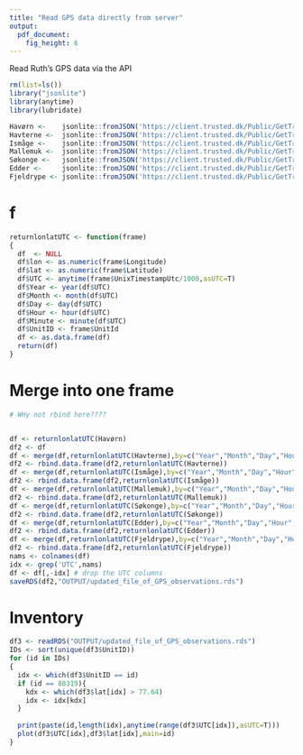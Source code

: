 ```yaml
---
title: "Read GPS data directly from server"
output: 
  pdf_document: 
    fig_height: 6
---
```


Read Ruth's GPS data via the API

```r
rm(list=ls()) 
library("jsonlite")
library(anytime)
library(lubridate)

Havørn <-    jsonlite::fromJSON('https://client.trusted.dk/Public/GetTrail?key=hmM3Tkj7Hqzd9bx1&id=88463&skip=0&count=10000')
Havterne <-  jsonlite::fromJSON('https://client.trusted.dk/Public/GetTrail?key=hHMt6mnY6lP559N5&id=88465&skip=0&count=10000')
Ismåge <-    jsonlite::fromJSON('https://client.trusted.dk/Public/GetTrail?key=AHvGej6oO38Tf2Uf&id=88464&skip=0&count=10000')
Mallemuk <-  jsonlite::fromJSON('https://client.trusted.dk/Public/GetTrail?key=oGpy6z41mAOjI35p&id=88462&skip=0&count=10000')
Søkonge <-   jsonlite::fromJSON('https://client.trusted.dk/Public/GetTrail?key=Qv6y9qee7SyOMTYZ&id=88319&skip=0&count=10000')
Edder <-     jsonlite::fromJSON('https://client.trusted.dk/Public/GetTrail?key=3U2RFGwXk74cDtTe&id=88617&skip=0&count=10000')
Fjeldrype <- jsonlite::fromJSON('https://client.trusted.dk/Public/GetTrail?key=yXbqk453gBAMV0sJ&id=81619&skip=0&count=6500')
```

# f
```r
returnlonlatUTC <- function(frame)
{
  df  <- NULL
  df$lon <- as.numeric(frame$Longitude)
  df$lat <- as.numeric(frame$Latitude)
  df$UTC <- anytime(frame$UnixTimestampUtc/1000,asUTC=T)
  df$Year <- year(df$UTC)
  df$Month <- month(df$UTC)
  df$Day <- day(df$UTC)
  df$Hour <- hour(df$UTC)
  df$Minute <- minute(df$UTC)
  df$UnitID <- frame$UnitId
  df <- as.data.frame(df)
  return(df)
}
```

# Merge into one frame 
```r


# WHy not rbind here????


df <- returnlonlatUTC(Havørn)
df2 <- df
df <- merge(df,returnlonlatUTC(Havterne),by=c("Year","Month","Day","Hour","Minute"),all=T)
df2 <- rbind.data.frame(df2,returnlonlatUTC(Havterne))
df <- merge(df,returnlonlatUTC(Ismåge),by=c("Year","Month","Day","Hour","Minute"),all=T)
df2 <- rbind.data.frame(df2,returnlonlatUTC(Ismåge))
df <- merge(df,returnlonlatUTC(Mallemuk),by=c("Year","Month","Day","Hour","Minute"),all=T)
df2 <- rbind.data.frame(df2,returnlonlatUTC(Mallemuk))
df <- merge(df,returnlonlatUTC(Søkonge),by=c("Year","Month","Day","Hour","Minute"),all=T)
df2 <- rbind.data.frame(df2,returnlonlatUTC(Søkonge))
df <- merge(df,returnlonlatUTC(Edder),by=c("Year","Month","Day","Hour","Minute"),all=T)
df2 <- rbind.data.frame(df2,returnlonlatUTC(Edder))
df <- merge(df,returnlonlatUTC(Fjeldrype),by=c("Year","Month","Day","Hour","Minute"),all=T)
df2 <- rbind.data.frame(df2,returnlonlatUTC(Fjeldrype))
nams <- colnames(df) 
idx <- grep('UTC',nams)
df <- df[,-idx] # drop the UTC columns
saveRDS(df2,"OUTPUT/updated_file_of_GPS_observations.rds")
```

# Inventory
```r
df3 <- readRDS("OUTPUT/updated_file_of_GPS_observations.rds")
IDs <- sort(unique(df3$UnitID))
for (id in IDs)
{ 
  idx <- which(df3$UnitID == id)
  if (id == 88319){
    kdx <- which(df3$lat[idx] > 77.64)
    idx <- idx[kdx]
  }
  
  print(paste(id,length(idx),anytime(range(df3$UTC[idx]),asUTC=T)))
  plot(df3$UTC[idx],df3$lat[idx],main=id) 
}
```



